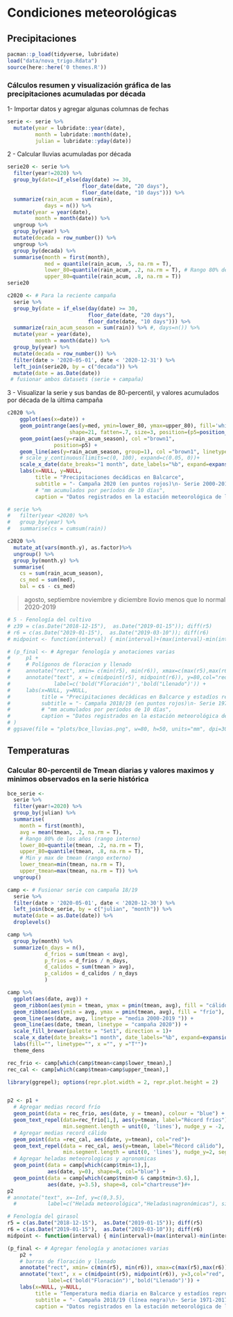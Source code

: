 # Condiciones meteorológicas 

## Precipitaciones 

```r
pacman::p_load(tidyverse, lubridate)
load("data/nova_trigo.Rdata")
source(here::here('0 themes.R'))
```

### Cálculos resumen y visualización gráfica de las precipitaciones acumuladas por década 

1- Importar datos y agregar algunas columnas de fechas

```r
serie <- serie %>% 
  mutate(year = lubridate::year(date),
         month = lubridate::month(date),
         julian = lubridate::yday(date))
```

2 - Calcular lluvias acumuladas por década

```r
serie20 <- serie %>%
  filter(year!=2020) %>%
  group_by(date=if_else(day(date) >= 30,
                        floor_date(date, "20 days"),
                        floor_date(date, "10 days"))) %>%
  summarize(rain_acum = sum(rain),
            days = n()) %>%
  mutate(year = year(date),
         month = month(date)) %>%
  ungroup %>%
  group_by(year) %>%
  mutate(decada = row_number()) %>%
  ungroup %>%
  group_by(decada) %>%
  summarise(month = first(month),
            med = quantile(rain_acum, .5, na.rm = T),
            lower_80=quantile(rain_acum, .2, na.rm = T), # Rango 80% de los años
            upper_80=quantile(rain_acum, .8, na.rm = T)) 
serie20

```

```r
c2020 <- # Para la reciente campaña
  serie %>%
  group_by(date = if_else(day(date) >= 30,
                          floor_date(date, "20 days"),
                          floor_date(date, "10 days"))) %>%
  summarize(rain_acum_season = sum(rain)) %>% #, days=n()) %>%
  mutate(year = year(date),
         month = month(date)) %>%
  group_by(year) %>%
  mutate(decada = row_number()) %>%
  filter(date > '2020-05-01', date < '2020-12-31') %>% 
  left_join(serie20, by = c("decada")) %>%
  mutate(date = as.Date(date))
 # fusionar ambos datasets (serie + campaña)

```

3 - Visualizar la serie y sus bandas de 80-percentil, y valores acumulados por década de la última campaña

```r
c2020 %>%
    ggplot(aes(x=date)) +
    geom_pointrange(aes(y=med, ymin=lower_80, ymax=upper_80), fill='white', color='deepskyblue',
                    shape=21, fatten=.7, size=3, position=(p5=position_nudge(x = 5)))+
    geom_point(aes(y=rain_acum_season), col ="brown1",
               position=p5) +
    geom_line(aes(y=rain_acum_season, group=1), col ="brown1", linetype="dashed", position=p5)+
    # scale_y_continuous(limits=c(0, 100), expand=c(0.05, 0))+
    scale_x_date(date_breaks="1 month", date_labels="%b", expand=expansion(0.05,0))+
    labs(x=NULL, y=NULL,
         title = "Precipitaciones decádicas en Balcarce",
         subtitle = "- Campaña 2020 (en puntos rojos)\n- Serie 2000-2019: mediana (puntos blancos) y rango 80% (barras azules)",
         # "mm acumulados por períodos de 10 días",
         caption = "Datos registrados en la estación meteorológica de la EEA INTA Balcarce")

# serie %>%
#   filter(year <2020) %>% 
#   group_by(year) %>% 
#   summarise(cs = cumsum(rain))

c2020 %>% 
  mutate_at(vars(month.y), as.factor)%>% 
  ungroup() %>% 
  group_by(month.y) %>% 
  summarise(
    cs = sum(rain_acum_season),
    cs_med = sum(med), 
    bal = cs - cs_med)
```

> agosto, septiembre noviembre y diciembre llovio menos que lo normal 2020-2019

```r
# 5 - Fenología del cultivo
# z39 = c(as.Date("2018-12-15"),  as.Date("2019-01-15")); diff(r5)
# r6 = c(as.Date("2019-01-15"),  as.Date("2019-03-10")); diff(r6)
# midpoint <- function(interval) { min(interval)+(max(interval)-min(interval))/2 }; midpoint(r5)

```

```r
# (p_final <- # Agregar fenología y anotaciones varias
#     p1 +
#     # Polígonos de floracion y llenado
#     annotate("rect", xmin= c(min(r5), min(r6)), xmax=c(max(r5),max(r6)), ymin=70, ymax=90, alpha=0.3, fill=c("grey80","grey60"))+
#     annotate("text", x = c(midpoint(r5), midpoint(r6)), y=80,col="red", parse=TRUE, size=3,
#              label=c('bold("Floración")','bold("Llenado")')) +
#     labs(x=NULL, y=NULL,
#          title = "Precipitaciones decádicas en Balcarce y estadíos reproductivos del girasol",
#          subtitle = "- Campaña 2018/19 (en puntos rojos)\n- Serie 1971-2017: mediana (puntos blancos) y rango 80% (barras azules)",
#          # "mm acumulados por períodos de 10 días",
#          caption = "Datos registrados en la estación meteorológica de la EEA INTA Balcarce")
# )
# ggsave(file = "plots/bce_lluvias.png", w=80, h=50, units="mm", dpi=300, scale=2) 
```


## Temperaturas


### Calcular 80-percentil de Tmean diarias y valores maximos y minimos observados en la serie  histórica

```r
bce_serie <-
  serie %>% 
  filter(year!=2020) %>%
  group_by(julian) %>%
  summarise(
    month = first(month),
    avg = mean(tmean, .2, na.rm = T),
    # Rango 80% de los años (rango interno)
    lower_80=quantile(tmean, .2, na.rm = T),
    upper_80=quantile(tmean, .8, na.rm = T),
    # Min y max de tmean (rango externo)
    lower_tmean=min(tmean, na.rm = T),
    upper_tmean=max(tmean, na.rm = T)) %>%
  ungroup()

```

```r
camp <- # Fusionar serie con campaña 18/19
  serie %>%
  filter(date > '2020-05-01', date < '2020-12-30') %>%
  left_join(bce_serie, by = c("julian", "month")) %>%
  mutate(date = as.Date(date)) %>%
  droplevels()

camp %>% 
  group_by(month) %>% 
  summarize(n_days = n(),
            d_frios = sum(tmean < avg),
            p_frios = d_frios / n_days,
            d_calidos = sum(tmean > avg),
            p_calidos = d_calidos / n_days
            )
```


```r
camp %>% 
  ggplot(aes(date, avg)) +  
  geom_ribbon(aes(ymin = tmean, ymax = pmin(tmean, avg), fill = "cálido"),alpha=0.5 ) +
  geom_ribbon(aes(ymin = avg, ymax = pmin(tmean, avg), fill = "frío"), alpha=0.5) +
  geom_line(aes(date, avg, linetype = "media 2000-2019 ")) +
  geom_line(aes(date, tmean, linetype = "campaña 2020")) +
  scale_fill_brewer(palette = "Set1", direction = 1)+
  scale_x_date(date_breaks="1 month", date_labels="%b", expand=expansion(0.01,0))+
  labs(fill="", linetype="", x ="", y ="T°")+
  theme_dens
```

```r
rec_frio <- camp[which(camp$tmean<camp$lower_tmean),]
rec_cal <- camp[which(camp$tmean>camp$upper_tmean),]

library(ggrepel); options(repr.plot.width = 2, repr.plot.height = 2)


p2 <- p1 +
  # Agregar medias record frío
  geom_point(data = rec_frio, aes(date, y = tmean), colour = "blue") +
  geom_text_repel(data=rec_frio[1,], aes(y=tmean, label="Récord fríos"), size=3,
                  min.segment.length = unit(0, 'lines'), nudge_y = -2, segment.color="grey50")+
  # Agregar medias record cálido
  geom_point(data =rec_cal, aes(date, y=tmean), col="red")+
  geom_text_repel(data = rec_cal, aes(y=tmean, label="Récord cálido"), size=3,
                  min.segment.length = unit(0, 'lines'), nudge_y=2, segment.color="grey50")+
  # Agregar heladas meteorologicas y agronomicas
  geom_point(data = camp[which(camp$tmin<1),],
             aes(date, y=0), shape=8, col="blue") +
  geom_point(data = camp[which(camp$tmin>0 & camp$tmin<3.6),],
             aes(date, y=3.5), shape=8, col="chartreuse")#+
p2
# annotate("text", x=-Inf, y=c(0,3.5),
  #          label=c("Helada meteorológica","Heladas\nagronómicas"), size=3, hjust=0))
```

```r
# Fenología del girasol
r5 = c(as.Date("2018-12-15"),  as.Date("2019-01-15")); diff(r5)
r6 = c(as.Date("2019-01-15"),  as.Date("2019-03-10")); diff(r6)
midpoint <- function(interval) { min(interval)+(max(interval)-min(interval))/2 }; midpoint(r5)

(p_final <- # Agregar fenología y anotaciones varias
    p2 +
    # barras de floración y llenado
    annotate("rect", xmin= c(min(r5), min(r6)), xmax=c(max(r5),max(r6)), ymin=0, ymax=30, alpha=0.2, fill=c("grey80","grey60"))+
    annotate("text", x = c(midpoint(r5), midpoint(r6)), y=3,col="red", parse=TRUE, size=3,
             label=c('bold("Floración")','bold("Llenado")')) +
    labs(x=NULL, y=NULL,
         title = "Temperatura media diaria en Balcarce y estadíos reproductivos del girasol",
         subtitle = "- Campaña 2018/19 (línea negra)\n- Serie 1971-2017: rango 80% (banda interna) y medias extremas (bandas externas)",
         caption = "Datos registrados en la estación meteorológica de la EEA INTA Balcarce"))

```


